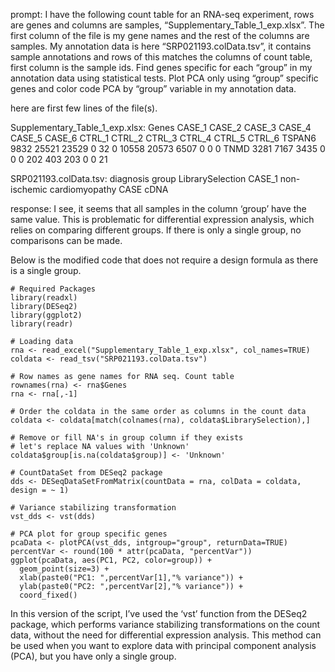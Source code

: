 prompt:
I have the following count table for an RNA-seq experiment, rows are genes and columns are samples, "Supplementary_Table_1_exp.xlsx". The first column of the file is my gene names and the rest of the columns are samples. My annotation data is here  "SRP021193.colData.tsv", it contains sample annotations and rows of this matches the columns of count table, first column is the sample ids. Find genes specific for each "group" in my annotation data  using statistical tests. Plot PCA only using "group" specific genes and color code PCA by "group" variable in my annotation data.

here are first few lines of the file(s).

Supplementary_Table_1_exp.xlsx:
Genes	CASE_1	CASE_2	CASE_3	CASE_4	CASE_5	CASE_6	CTRL_1	CTRL_2	CTRL_3	CTRL_4	CTRL_5	CTRL_6
TSPAN6	9832	25521	23529	0	32	0	10558	20573	6507	0	0	 0
TNMD	3281	 7167	 3435	0	 0	0	  202	  403	 203	0	0	21


SRP021193.colData.tsv:
	diagnosis	group	LibrarySelection
CASE_1	non-ischemic cardiomyopathy	CASE	cDNA


response:
I see, it seems that all samples in the column 'group' have the same value. This is problematic for differential expression analysis, which relies on comparing different groups. If there is only a single group, no comparisons can be made.

Below is the modified code that does not require a design formula as there is a single group.

```
# Required Packages
library(readxl)
library(DESeq2)
library(ggplot2)
library(readr)

# Loading data
rna <- read_excel("Supplementary_Table_1_exp.xlsx", col_names=TRUE)
coldata <- read_tsv("SRP021193.colData.tsv")

# Row names as gene names for RNA seq. Count table
rownames(rna) <- rna$Genes 
rna <- rna[,-1]

# Order the coldata in the same order as columns in the count data
coldata <- coldata[match(colnames(rna), coldata$LibrarySelection),]

# Remove or fill NA's in group column if they exists
# let's replace NA values with 'Unknown'
coldata$group[is.na(coldata$group)] <- 'Unknown'

# CountDataSet from DESeq2 package
dds <- DESeqDataSetFromMatrix(countData = rna, colData = coldata, design = ~ 1)

# Variance stabilizing transformation
vst_dds <- vst(dds)

# PCA plot for group specific genes
pcaData <- plotPCA(vst_dds, intgroup="group", returnData=TRUE)
percentVar <- round(100 * attr(pcaData, "percentVar"))
ggplot(pcaData, aes(PC1, PC2, color=group)) +
  geom_point(size=3) +
  xlab(paste0("PC1: ",percentVar[1],"% variance")) +
  ylab(paste0("PC2: ",percentVar[2],"% variance")) + 
  coord_fixed()
```

In this version of the script, I've used the 'vst' function from the DESeq2 package, which performs variance stabilizing transformations on the count data, without the need for differential expression analysis. This method can be used when you want to explore data with principal component analysis (PCA), but you have only a single group.
